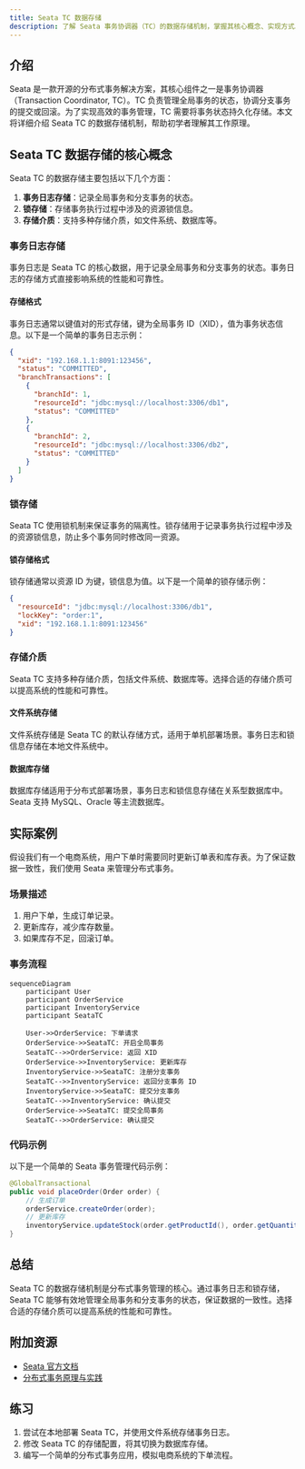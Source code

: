```yaml
---
title: Seata TC 数据存储
description: 了解 Seata 事务协调器（TC）的数据存储机制，掌握其核心概念、实现方式以及实际应用场景。
---
```


## 介绍

Seata 是一款开源的分布式事务解决方案，其核心组件之一是事务协调器（Transaction Coordinator, TC）。TC 负责管理全局事务的状态，协调分支事务的提交或回滚。为了实现高效的事务管理，TC 需要将事务状态持久化存储。本文将详细介绍 Seata TC 的数据存储机制，帮助初学者理解其工作原理。

## Seata TC 数据存储的核心概念

Seata TC 的数据存储主要包括以下几个方面：

1. **事务日志存储**：记录全局事务和分支事务的状态。
2. **锁存储**：存储事务执行过程中涉及的资源锁信息。
3. **存储介质**：支持多种存储介质，如文件系统、数据库等。

### 事务日志存储

事务日志是 Seata TC 的核心数据，用于记录全局事务和分支事务的状态。事务日志的存储方式直接影响系统的性能和可靠性。

#### 存储格式

事务日志通常以键值对的形式存储，键为全局事务 ID（XID），值为事务状态信息。以下是一个简单的事务日志示例：

```json
{
  "xid": "192.168.1.1:8091:123456",
  "status": "COMMITTED",
  "branchTransactions": [
    {
      "branchId": 1,
      "resourceId": "jdbc:mysql://localhost:3306/db1",
      "status": "COMMITTED"
    },
    {
      "branchId": 2,
      "resourceId": "jdbc:mysql://localhost:3306/db2",
      "status": "COMMITTED"
    }
  ]
}
```

### 锁存储

Seata TC 使用锁机制来保证事务的隔离性。锁存储用于记录事务执行过程中涉及的资源锁信息，防止多个事务同时修改同一资源。

#### 锁存储格式

锁存储通常以资源 ID 为键，锁信息为值。以下是一个简单的锁存储示例：

```json
{
  "resourceId": "jdbc:mysql://localhost:3306/db1",
  "lockKey": "order:1",
  "xid": "192.168.1.1:8091:123456"
}
```

### 存储介质

Seata TC 支持多种存储介质，包括文件系统、数据库等。选择合适的存储介质可以提高系统的性能和可靠性。

#### 文件系统存储

文件系统存储是 Seata TC 的默认存储方式，适用于单机部署场景。事务日志和锁信息存储在本地文件系统中。

#### 数据库存储

数据库存储适用于分布式部署场景，事务日志和锁信息存储在关系型数据库中。Seata 支持 MySQL、Oracle 等主流数据库。

## 实际案例

假设我们有一个电商系统，用户下单时需要同时更新订单表和库存表。为了保证数据一致性，我们使用 Seata 来管理分布式事务。

### 场景描述

1. 用户下单，生成订单记录。
2. 更新库存，减少库存数量。
3. 如果库存不足，回滚订单。

### 事务流程

```mermaid
sequenceDiagram
    participant User
    participant OrderService
    participant InventoryService
    participant SeataTC

    User->>OrderService: 下单请求
    OrderService->>SeataTC: 开启全局事务
    SeataTC-->>OrderService: 返回 XID
    OrderService->>InventoryService: 更新库存
    InventoryService->>SeataTC: 注册分支事务
    SeataTC-->>InventoryService: 返回分支事务 ID
    InventoryService->>SeataTC: 提交分支事务
    SeataTC-->>InventoryService: 确认提交
    OrderService->>SeataTC: 提交全局事务
    SeataTC-->>OrderService: 确认提交
```

### 代码示例

以下是一个简单的 Seata 事务管理代码示例：

```java
@GlobalTransactional
public void placeOrder(Order order) {
    // 生成订单
    orderService.createOrder(order);
    // 更新库存
    inventoryService.updateStock(order.getProductId(), order.getQuantity());
}
```

## 总结

Seata TC 的数据存储机制是分布式事务管理的核心。通过事务日志和锁存储，Seata TC 能够有效地管理全局事务和分支事务的状态，保证数据的一致性。选择合适的存储介质可以提高系统的性能和可靠性。

## 附加资源

- [Seata 官方文档](https://seata.io/zh-cn/docs/overview/what-is-seata.html)
- [分布式事务原理与实践](https://book.douban.com/subject/27665177/)

## 练习

1. 尝试在本地部署 Seata TC，并使用文件系统存储事务日志。
2. 修改 Seata TC 的存储配置，将其切换为数据库存储。
3. 编写一个简单的分布式事务应用，模拟电商系统的下单流程。
